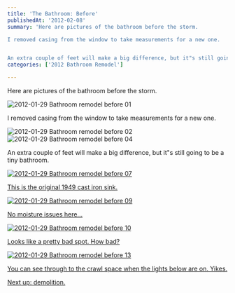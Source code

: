 ```yaml
---
title: 'The Bathroom: Before'
publishedAt: '2012-02-08'
summary: 'Here are pictures of the bathroom before the storm.

I removed casing from the window to take measurements for a new one.


An extra couple of feet will make a big difference, but it"s still going to...'
categories: ['2012 Bathroom Remodel']

---
```


Here are pictures of the bathroom before the storm.

<Image src="/images/blog/the-bathroom-before/12946554965_bef8bd0312_z.jpg" alt="2012-01-29 Bathroom remodel before 01" width={800} height={600} />

I removed casing from the window to take measurements for a new one.

<Image src="/images/blog/the-bathroom-before/12946667713_5c4f1364e2_z.jpg" alt="2012-01-29 Bathroom remodel before 02" width={800} height={600} />

<Image src="/images/blog/the-bathroom-before/12946962744_7603d38570_z.jpg" alt="2012-01-29 Bathroom remodel before 04" width={800} height={600} />

An extra couple of feet will make a big difference, but it"s still going to be a tiny bathroom.

<a href="https://www.flickr.com/photos/ericdodds/12946670413/" title="2012-01-29 Bathroom remodel before 07 by  ericdodds, on Flickr"><Image src="/images/blog/the-bathroom-before/12946670413_71fe8f8e6c_z.jpg" alt="2012-01-29 Bathroom remodel before 07" width={800} height={600} />

This is the original 1949 cast iron sink.

<Image src="/images/blog/the-bathroom-before/12946671803_a023d24f8b_z.jpg" alt="2012-01-29 Bathroom remodel before 09" width={800} height={600} />

No moisture issues here...

<Image src="/images/blog/the-bathroom-before/12946673093_ec5f861339_z.jpg" alt="2012-01-29 Bathroom remodel before 10" width={800} height={600} />

Looks like a pretty bad spot. How bad?

<Image src="/images/blog/the-bathroom-before/12946563665_1dbfe38949_z.jpg" alt="2012-01-29 Bathroom remodel before 13" width={800} height={600} />

You can see through to the crawl space when the lights below are on. Yikes.

Next up: demolition.
